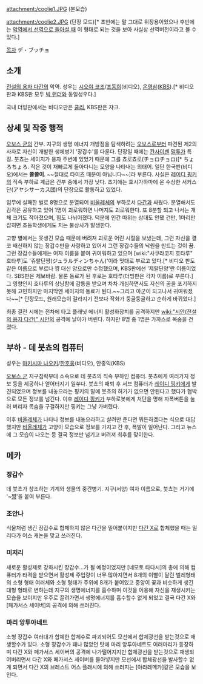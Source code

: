 attachment:/coolie1.JPG
(본모습)

attachment:/coolie2.JPG
(단장 모드)[* 초반에는 말 그대로 위장용이었으나 후반에는 [[아군이 된 적 보정|악역에서 선역으로 돌아설 때]] 이 형태로 되는 것을 보아 사실상 선역버전이라고 볼 수 있다.]

[[목차]]
デ・ブッチョ
== 소개 ==
[[전설의 용자 다간]]의 악역. 성우는 [[시오야 코조]]/[[조동희]](비디오), [[온영삼]]([[KBS]]).[* 비디오판과 KBS판 모두 [[빅 랜더]]와 동일성우다.]

국내 더빙판에서는 비디오판은 [[쿨리]], KBS판은 쟈크.

== 상세 및 작중 행적 ==
[[오보스 군]]의 간부. 지구의 생명 에너지 개방점을 탐색하려는 [[오보스]]로부터 파견된 제2의 사자로 자신이 개발한 생체병기 '장갑수'를 다룬다. 단장일 때에는 [[칸사이벤]] [[말투]]가 특징. 붓쵸는 세이지가 용자 주변에 있었기 때문에 그를 쵸로쵸로(チョロチョロ)[* ちょろちょろ. 작은 것이 재빠르게 돌아다니는 모양을 나타내는 의태어. 일단 한국판(비디오)에서는 '''쫄쫄이'''. ~~절대로 타이즈 때문이 아닙니다~~]라 부른다. 사실은 [[레이디 핑키]]의 직속 부하로 계급은 간부 중에서 가장 낮다. 초기에는 호시가하마에 온 수상한 서커스단(アヤシサーカス団)의 단장으로 활동하고 있었다.

임무에 실패한 벌로 8명으로 분열되어 [[비올레체]]의 부하로서 [[다간]]과 싸웠다. 분열해서도 감각은 공유하고 있어 1명이 괴로워하면 나머지도 괴로워한다. 또 8분할 되고 나서는 개체 크기도 작아졌으며, 힘도 나뉘어졌다. 덕분에 인간 따위는 상대도 안됐 건만, 1마리만 잡히면 초등학생에게도 지는 불상사가 발생한다.

고향 별에서는 못생긴 모습 때문에 버려져 괴로운 어린 시절을 보냈는데, 그런 자신을 결코 배신하지 않는 장갑수만을 사랑하고 있어서 그런 장갑수들의 낙원을 만드는 것이 꿈. 그런 장갑수들에게는 여자 이름을 붙여 귀여워하고 있으며 [wiki:"사쿠라코지 호타루" 호타루]도 '쥬랄딘쨩(ジュラルディンちゃん)'이라 멋대로 부르고 있다.[* 비디오 판도 같은 이름으로 부르나 쨩 대신 양으로만 수정했으며, KBS판에선 '제랄딘양'란 이름이었다. SBS판은 제보바람. 물론 동료가 된 후로는 호타루(더빙판은 각자 이름)로 부른다.] 그 영향인지 호타루의 상냥함에 감동을 받으며 차차 개심하면서도 자신의 꿈을 포기하지 못해 고민하지만 마지막엔 세이지의 동료가 된다.~~그리고 아군이 되고나서 귀여워졌다~~[* 단장모드, 원래모습이 갈라지기 전보다 작화가 둥글둥글하고 순하게 바뀌었다.]

최종 결전 시에는 전차에 타고 플래닛 에너지 활성화장치를 공격하지만 [[wiki:"시안(전설의 용자 다간)" 시안]]의 공격에 날아가 버린다. 하지만 8명 중 1명은 가까스로 목숨을 건졌다.

== 부하 - 데 붓쵸의 컴퓨터 ==
성우는 [[마키시마 나오키]]/[[한호웅]](비디오), 안종익(KBS)

[[오보스 군]] 지구침략부대 소속으로 데 붓쵸의 직속 부하인 컴퓨터. 붓쵸에게 여러가지 정보 등을 제공하나 얻어터지기 일쑤다. 붓쵸의 패퇴 후 서브 컴퓨터가 [[레이디 핑키]]에게 발견되었으며 정보를 내놓으라는 핑키의 말에 붓쵸의 허가가 없으면 안된다고 했다가 협박으로 모든 정보를 넘긴다. 이후 [[레이디 핑키]]가 부하로봇에게 처단을 명해 자폭버튼을 눌러 버리자 목숨을 구걸하지만 핑키는 그냥 가버렸다.

이후 [[비올레체]]가 나타나 정보를 내놓으라하고 살려만 준다면 뭐든하겠다는 식으로 대답했지만 [[비올레체]]가 고양이 모습으로 정보를 가지고 간 후, 폭발이 일어난다. 그리고 뉴스에 그 모습이 나오는 등 결국 정보만 넘기고 버려져 최후를 맞이한다.

== 메카 ==
=== 장갑수 ===
데 붓쵸가 창조하는 기계와 생물의 중간병기. 지구(서양) 여자 이름으로, 붓쵸는 거기에 '~[[쨩]]'을 붙여 부른다.

=== 조안나 ===
식물처럼 생긴 장갑수로 합체하지 않은 다간을 밀어붙이지만 [[다간 X]]로 합체했을 때는 밀리다가 어스 캐논을 맞고 쓰러진다.

=== 미저리 ===
새로운 활성제로 강화시킨 장갑수...가 될 예정이었지만 [네모토 타다시]의 총에 의해 컴퓨터가 타격을 받으면서 활성제 주입량이 너무 많아지면서 8개의 이빨이 달린 벌레형태의 소형 형태 여러체와 소형 형태가 주위에 8개가 붙어있고 중앙이 꽃과 비슷하게 생긴 대형 형태로 변하는데 지구의 생명에너지를 흡수하며 이것을 이용해 자신을 재생시키는 모습을 보이지만 우주로 끌려가면서 생명에너지를 흡수할수 없게 되었고 결국 다간 X와 [페가서스 세이버]의 공격에 의해 쓰러진다.

=== 마리 앙투아네트 ===
소형 장갑수 여러대가 합체한 합체수로 파괴되어도 모선에서 합체광선을 받는것으로 재생할수가 있다. 소형 장갑수가 꽤나 많았던 탓에 마리 앙투아네트도 여러마리가 등장하며 다간 X와 페가서스 세이버의 공격에 나가떨어지지만 합체광선을 받는것으로 재생되어버리면서 다간 X와 페가서스 세이버를 몰아넣지만 모선에서 합체광선을 발사할수 없게 되면서 다간 X의 브레스트 어스 플래시에 의해 쓰러지는 [야라레메카]같은 모습을 보인다.
 
